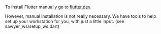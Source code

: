 To install Flutter manually go to [flutter.dev](https://flutter.dev/docs/get-started/install). 

However, manual installation is not really necessary. We have tools to help set up your workstation for you, with just a little input. (see sawyer_ws/setup_ws.dart)